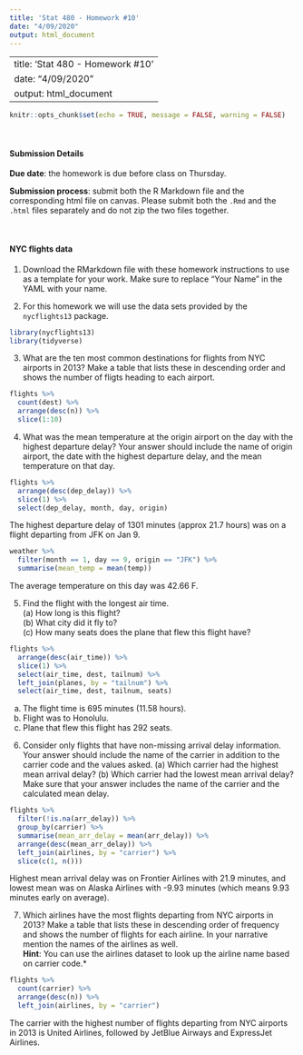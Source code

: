 ```yaml
---
title: 'Stat 480 - Homework #10'
date: "4/09/2020"
output: html_document
---
```

---
title: 'Stat 480 - Homework #10'
date: "4/09/2020"
output: html_document
---

```r
knitr::opts_chunk$set(echo = TRUE, message = FALSE, warning = FALSE)
```



<br/>

#### Submission Details

**Due date**: the homework is due before class on Thursday. 

**Submission process**: submit both the R Markdown file and the corresponding html file on canvas. Please submit both the `.Rmd` and the `.html` files separately and do not zip the two files together.

<br/>

#### NYC flights data

1. Download the RMarkdown file with these homework instructions to use as a template for your work. Make sure to replace "Your Name" in the YAML with your name.

2. For this homework we will use the data sets provided by the `nycflights13` package.

```r
library(nycflights13)
library(tidyverse)
```

3. What are the ten most common destinations for flights from NYC airports in 2013? Make a table that lists these in descending order and shows the number of fligts heading to each airport.  

```r
flights %>%
  count(dest) %>%
  arrange(desc(n)) %>%
  slice(1:10)
```


4. What was the mean temperature at the origin airport on the day with the highest departure delay? Your answer should include the name of origin airport, the date with the highest departure delay, and the mean temperature on that day.

```r
flights %>%
  arrange(desc(dep_delay)) %>%
  slice(1) %>%
  select(dep_delay, month, day, origin)
```

The highest departure delay of 1301 minutes (approx 21.7 hours) was on a flight departing from JFK on Jan 9.

```r
weather %>%
  filter(month == 1, day == 9, origin == "JFK") %>%
  summarise(mean_temp = mean(temp))
```
The average temperature on this day was 42.66 F.



5. Find the flight with the longest air time. <br>(a) How long is this flight? <br>(b) What city did it fly to? <br>(c) How many seats does the plane that flew this flight have?

```r
flights %>%
  arrange(desc(air_time)) %>%
  slice(1) %>%
  select(air_time, dest, tailnum) %>%
  left_join(planes, by = "tailnum") %>%
  select(air_time, dest, tailnum, seats)
```

(a) The flight time is 695 minutes (11.58 hours).  
(b) Flight was to Honolulu.  
(c) Plane that flew this flight has 292 seats.  


6. Consider only flights that have non-missing arrival delay information. Your answer should include the name of the carrier in addition to the carrier code and the values asked. (a) Which carrier had the highest mean arrival delay? (b) Which carrier had the lowest mean arrival delay? Make sure that your answer includes the name of the carrier and the calculated mean delay.

```r
flights %>%
  filter(!is.na(arr_delay)) %>%
  group_by(carrier) %>%
  summarise(mean_arr_delay = mean(arr_delay)) %>%
  arrange(desc(mean_arr_delay)) %>%
  left_join(airlines, by = "carrier") %>%
  slice(c(1, n()))
```

Highest mean arrival delay was on Frontier Airlines with 21.9 minutes, and lowest mean was on Alaska Airlines with -9.93 minutes (which means 9.93 minutes early on average).




7. Which airlines have the most flights departing from NYC airports in 2013? Make a table that lists these in descending order of frequency and shows the number of flights for each airline. In your narrative mention the names of the airlines as well.<br>**Hint**: You can use the airlines dataset to look up the airline name based on carrier code.*


```r
flights %>%
  count(carrier) %>%
  arrange(desc(n)) %>%
  left_join(airlines, by = "carrier")
```

The carrier with the highest number of flights departing from NYC airports in 2013 is United Airlines, followed by JetBlue Airways and ExpressJet Airlines.


